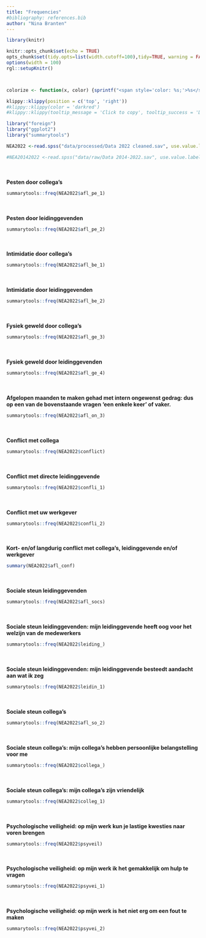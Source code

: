 ```yaml
---
title: "Frequencies"
#bibliography: references.bib
author: "Nina Branten"
---
```



```r
library(knitr)

knitr::opts_chunk$set(echo = TRUE)
opts_chunk$set(tidy.opts=list(width.cutoff=100),tidy=TRUE, warning = FALSE, message = FALSE,comment = "#>", cache=TRUE, class.source=c("test"), class.output=c("test2"))
options(width = 100)
rgl::setupKnitr()



colorize <- function(x, color) {sprintf("<span style='color: %s;'>%s</span>", color, x) }

```

```r
klippy::klippy(position = c('top', 'right'))
#klippy::klippy(color = 'darkred')
#klippy::klippy(tooltip_message = 'Click to copy', tooltip_success = 'Done')
```

```r
library("foreign")
library("ggplot2")
library("summarytools")
```

```r
NEA2022 <-read.spss("data/processed/Data 2022 cleaned.sav", use.value.labels = T, to.data.frame = T)

#NEA20142022 <-read.spss("data/raw/Data 2014-2022.sav", use.value.labels = T, to.data.frame = T)
```

<br><br> **Pesten door collega's**

```r
summarytools::freq(NEA2022$afl_pe_1)

```
<br><br> **Pesten door leidinggevenden**

```r
summarytools::freq(NEA2022$afl_pe_2)
```
<br><br> **Intimidatie door collega's**

```r
summarytools::freq(NEA2022$afl_be_1)
```
<br><br> **Intimidatie door leidinggevenden**

```r
summarytools::freq(NEA2022$afl_be_2)
```

<br><br> **Fysiek geweld door collega's** 

```r
summarytools::freq(NEA2022$afl_ge_3)
```

<br><br> **Fysiek geweld door leidinggevenden**

```r
summarytools::freq(NEA2022$afl_ge_4)
```

<br><br> **Afgelopen maanden te maken gehad met intern ongewenst gedrag: dus op een van de bovenstaande vragen 'een enkele keer' of vaker.**

```r
summarytools::freq(NEA2022$afl_on_3)
```
<br><br> **Conflict met collega**

```r
summarytools::freq(NEA2022$conflict)
```
<br><br> **Conflict met directe leidinggevende**

```r
summarytools::freq(NEA2022$confli_1)
```

<br><br> **Conflict met uw werkgever**

```r
summarytools::freq(NEA2022$confli_2)
```
<br><br> **Kort- en/of langdurig conflict met collega's, leidinggevende en/of werkgever**

```r
summary(NEA2022$afl_conf)
```
<br><br> **Sociale steun leidinggevenden**

```r
summarytools::freq(NEA2022$afl_socs)
```
<br><br> **Sociale steun leidinggevenden: mijn leidinggevende heeft oog voor het welzijn van de medewerkers**

```r
summarytools::freq(NEA2022$leiding_)
```
<br><br> **Sociale steun leidinggevenden: mijn leidinggevende besteedt aandacht aan wat ik zeg**

```r
summarytools::freq(NEA2022$leidin_1)
```

<br><br> **Sociale steun collega's**

```r
summarytools::freq(NEA2022$afl_so_2)
```

<br><br> **Sociale steun collega's: mijn collega's hebben persoonlijke belangstelling voor me**

```r
summarytools::freq(NEA2022$collega_)
```

<br><br> **Sociale steun collega's: mijn collega's zijn vriendelijk**

```r
summarytools::freq(NEA2022$colleg_1)
```

<br><br> **Psychologische veiligheid: op mijn werk kun je lastige kwesties naar voren brengen**

```r
summarytools::freq(NEA2022$psyveil)
```

<br><br> **Psychologische veiligheid: op mijn werk ik het gemakkelijk om hulp te vragen**

```r
summarytools::freq(NEA2022$psyvei_1)
```

<br><br> **Psychologische veiligheid: op mijn werk is het niet erg om een fout te maken**

```r
summarytools::freq(NEA2022$psyvei_2)
```